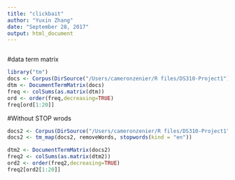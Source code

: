 ```yaml
---
title: "clickbait"
author: "Yuxin Zhang"
date: "September 28, 2017"
output: html_document
---
```


```r

```


#data term matrix
```r
library("tm")
docs <- Corpus(DirSource("/Users/cameronzenier/R files/DS310-Project1"))
dtm <- DocumentTermMatrix(docs)
freq <- colSums(as.matrix(dtm))
ord <- order(freq,decreasing=TRUE)
freq[ord[1:20]]

```

#Without STOP wrods
```r
docs2 <- Corpus(DirSource("/Users/cameronzenier/R files/DS310-Project1"))
docs2 <- tm_map(docs2, removeWords, stopwords(kind = "en"))

dtm2 <- DocumentTermMatrix(docs2)
freq2 <- colSums(as.matrix(dtm2))
ord2 <- order(freq2,decreasing=TRUE)
freq2[ord2[1:20]]

```

```r

```

